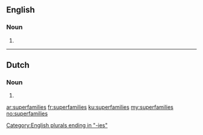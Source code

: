 ==English==

===Noun===
{{head|en|noun plural form}}

# {{plural of|superfamily|lang=en}}

[[Category:English plurals ending in "-ies"]]

----

==Dutch==

===Noun===
{{head|nl|noun plural form}}

# {{nl-noun form of|pl|superfamilie}}

[[ar:superfamilies]]
[[fr:superfamilies]]
[[ku:superfamilies]]
[[my:superfamilies]]
[[no:superfamilies]]